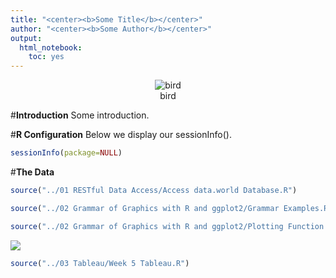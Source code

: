 ```yaml
---
title: "<center><b>Some Title</b></center>"
author: "<center><b>Some Author</b></center>"
output:
  html_notebook:
    toc: yes
---
```

<center>![bird](bird.png)</center>

#**Introduction**
Some introduction.

#**R Configuration**
Below we display our sessionInfo().

```r
sessionInfo(package=NULL)
```

#**The Data**

```r
source("../01 RESTful Data Access/Access data.world Database.R")
```


```r
source("../02 Grammar of Graphics with R and ggplot2/Grammar Examples.R")
```
```r
source("../02 Grammar of Graphics with R and ggplot2/Plotting Function Example.R")
```

![](4diamonds.png)</center>

```r
source("../03 Tableau/Week 5 Tableau.R")
```
